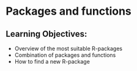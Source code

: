 # Packages and functions {#sec-02.2-Packages}

::: {.callout}
## Learning Objectives: 
- Overview of the most suitable R-packages 
- Combination of packages and functions
- How to find a new R-package
:::

